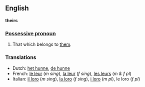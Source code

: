 ==English==
'''theirs'''

===[[Possessive pronoun]]===

#That which belongs to [[them]].

===Translations===

*Dutch: [[het hunne]], [[de hunne]]
*French: [[le leur]] (''m sing''), [[la leur]] (''f sing''), [[les leurs]] (''m & f pl'')
*Italian: [[il loro]] (''m sing''), [[la loro]] (''f sing''), [[i loro]] (''m pl''), le loro (''f pl'')